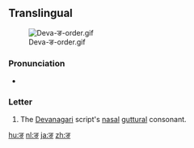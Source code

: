 {{also|ड|ड़|इ}}
{{Devanagari character info|hex=919|name=DEVANAGARI LETTER NGA}}
==Translingual==
[[File:Deva-ङ-order.gif|thumb]]

===Pronunciation===
* {{IPA|/ŋə/|lang=mul}} {{i|may vary by language}}

===Letter===
{{mul-deva|ṅa}}

# The [[Devanagari]] script's [[nasal]] [[guttural]] consonant.

[[hu:ङ]]
[[nl:ङ]]
[[ja:ङ]]
[[zh:ङ]]
